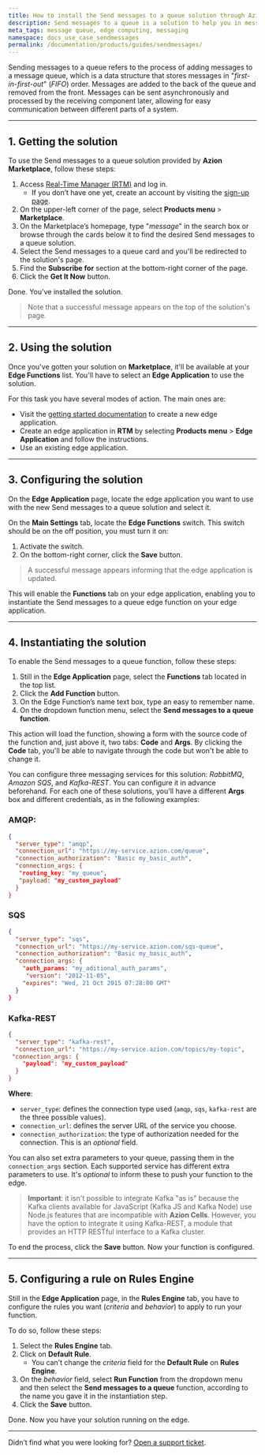 ```yaml
---
title: How to install the Send messages to a queue solution through Azion Marketplace
description: Send messages to a queue is a solution to help you in messaging services and queues.
meta_tags: message queue, edge computing, messaging
namespace: docs_use_case_sendmessages
permalink: /documentation/products/guides/sendmessages/
---
```


Sending messages to a queue refers to the process of adding messages to a message queue, which is a data structure that stores messages in "*first-in-first-out*" (*FIFO*) order. Messages are added to the back of the queue and removed from the front. Messages can be sent asynchronously and processed by the receiving component later, allowing for easy communication between different parts of a system.

---

## 1. Getting the solution

To use the Send messages to a queue solution provided by **Azion Marketplace**, follow these steps:

1. Access [Real-Time Manager (RTM)](https://manager.azion.com) and log in.
    - If you don’t have one yet, create an account by visiting the [sign-up page](https://sso.azion.com/).
2. On the upper-left corner of the page, select **Products menu** > **Marketplace**.
3. On the Marketplace’s homepage, type "*message*" in the search box or browse through the cards below it to find the desired Send messages to a queue solution.
4. Select the Send messages to a queue card and you'll be redirected to the solution's page.
5. Find the **Subscribe for** section at the bottom-right corner of the page.
6. Click the **Get It Now** button.

Done. You've installed the solution.

> Note that a successful message appears on the top of the solution's page.

---

## 2. Using the solution

Once you've gotten your solution on **Marketplace**, it'll be available at your **Edge Functions** list. You'll have to select an **Edge Application** to use the solution.

For this task you have several modes of action. The main ones are:

- Visit the [getting started documentation](/en/documentation/products/getting-started/) to create a new edge application. 
- Create an edge application in **RTM** by selecting **Products menu** > **Edge Application** and follow the instructions.
- Use an existing edge application.

---

## 3. Configuring the solution

On the **Edge Application** page, locate the edge application you want to use with the new Send messages to a queue solution and select it.

On the **Main Settings** tab, locate the **Edge Functions** switch. This switch should be on the off position, you must turn it on:

1. Activate the switch.
2. On the bottom-right corner, click the **Save** button.

> A successful message appears informing that the edge application is updated.

This will enable the **Functions** tab on your edge application, enabling you to instantiate the Send messages to a queue edge function on your edge application.

---

## 4. Instantiating the solution

To enable the Send messages to a queue function, follow these steps:

1. Still in the **Edge Application** page, select the **Functions** tab located in the top list.
2. Click the **Add Function** button.
3. On the Edge Function’s name text box, type an easy to remember name.
4. On the dropdown function menu, select the **Send messages to a queue function**.

This action will load the function, showing a form with the source code of the function and, just above it, two tabs: **Code** and **Args**. By clicking the **Code** tab, you'll be able to navigate through the code but won't be able to change it.

You can configure three messaging services for this solution: *RabbitMQ*, *Amazon SQS*, and *Kafka-REST*. You can configure it in advance beforehand. For each one of these solutions, you'll have a different **Args** box and different credentials, as in the following examples:

### AMQP:

```json
{
  "server_type": "amqp",
  "connection_url": "https://my-service.azion.com/queue",
  "connection_authorization": "Basic my_basic_auth",
  "connection_args: {	
   "routing_key: "my_queue",
   "payload: "my_custom_payload"
  }
}
```

### SQS

```json
{
  "server_type": "sqs",
  "connection_url": "https://my-service.azion.com/sqs-queue",
  "connection_authorization": "Basic my_basic_auth",
  "connection_args: {
    "auth_params: "my_aditional_auth_params",
     "version": "2012-11-05",
    "expires": "Wed, 21 Oct 2015 07:28:00 GMT"
  }
}
```

### Kafka-REST

```json
{
  "server_type": "kafka-rest",
  "connection_url": "https://my-service.azion.com/topics/my-topic",
 "connection_args: {
    "payload": "my_custom_payload"
  }
}
```

**Where**:
- `server_type`: defines the connection type used (`amqp`, `sqs`, `kafka-rest` are the three possible values).
- `connection_url`: defines the server URL of the service you choose.
- `connection_authorization`: the type of authorization needed for the connection. This is an *optional* field.

You can also set extra parameters to your queue, passing them in the `connection_args` section. Each supported service has different extra parameters to use. It's *optional* to inform these to push your function to the edge.

> **Important**: it isn't possible to integrate Kafka "as is" because the Kafka clients available for JavaScript (Kafka JS and Kafka Node) use Node.js features that are incompatible with **Azion Cells**. However, you have the option to integrate it using Kafka-REST, a module that provides an HTTP RESTful interface to a Kafka cluster.

To end the process, click the **Save** button. Now your function is configured.

---

## 5. Configuring a rule on Rules Engine

Still in the **Edge Application** page, in the **Rules Engine** tab, you have to configure the rules you want (*criteria* and *behavior*) to apply to run your function.

To do so, follow these steps:

1. Select the **Rules Engine** tab.
2. Click on **Default Rule**.
    -  You can't change the *criteria* field for the **Default Rule** on **Rules Engine**.
3. On the *behavior* field, select **Run Function** from the dropdown menu and then select the **Send messages to a queue** function, according to the name you gave it in the instantiation step.
4. Click the **Save** button.

Done. Now you have your solution running on the edge.

---

Didn’t find what you were looking for? [Open a support ticket](https://tickets.azion.com/).
